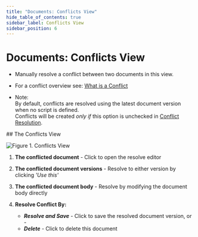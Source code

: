 ```yaml
---
title: "Documents: Conflicts View"
hide_table_of_contents: true
sidebar_label: Conflicts View
sidebar_position: 6
---
```



# Documents: Conflicts View
<Admonition type="note" title="">

* Manually resolve a conflict between two documents in this view.  

* For a conflict overview see: [What is a Conflict](../../../server/clustering/replication/replication-conflicts.mdx)  

* Note:  
  By default, conflicts are resolved using the latest document version when no script is defined.  
  Conflicts will be created _only if_ this option is unchecked in [Conflict Resolution](../../../studio/database/settings/conflict-resolution.mdx).  
</Admonition>
## The Conflicts View

![Figure 1. Conflicts View](./assets/conflict-view-1.png)

1. **The conflicted document** - Click to open the resolve editor

2. **The conflicted document versions** - Resolve to either version by clicking _'Use this'_  

3. **The conflicted document body** - Resolve by modifying  the document body directly  

4. **Resolve Conflict By:**  
   * ***Resolve and Save*** - Click to save the resolved document version, or -  
   * ***Delete*** - Click to delete this document  



